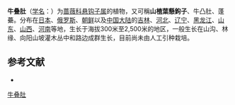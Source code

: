 {{Speciesbox
| name = 牛叠肚
| status = 
| status_system = 
| image =
| genus = Rubus
| species = crataegifolius
| authority = Bunge
}}

'''牛叠肚'''（[[学名|学名]]：{{lang|la|''Rubus crataegifolius''}}）为[[蔷薇科|蔷薇科]][[悬钩子属|悬钩子属]]的植物，又可稱'''山楂葉懸鉤子'''、牛凸肚、蓬虆。分布在[[日本|日本]]、[[俄罗斯|俄罗斯]]、[[朝鲜|朝鲜]]以及[[中国大陆|中国大陆]]的[[吉林|吉林]]、[[河北|河北]]、[[辽宁|辽宁]]、[[黑龙江|黑龙江]]、[[山东|山东]]、[[山西|山西]]、[[河南|河南]]等地，生长于海拔300米至2,500米的地区，一般生长在山沟、林缘、向阳山坡灌木丛中和路边成群生长，目前尚未由人工引种栽培。

== 参考文献 ==
<div class="references-small">
* {{cite web| url =http://www.bioinfo.cn/db05/KmzwSpecies.php?action=view&id=19343| title =牛叠肚| work =《中国高等植物数据库全库》| publisher =中国科学院微生物研究所| author =昆明植物研究所| accessdate =2009-02-25| deadurl =yes| archiveurl =https://web.archive.org/web/20160305103431/http://www.bioinfo.cn/db05/KmzwSpecies.php?action=view&id=19343| archivedate =2016-03-05}}
</div>
{{Taxonbar|from=Q907007}}

[[Category:悬钩子属|牛叠肚]]


{{植物小作品}}